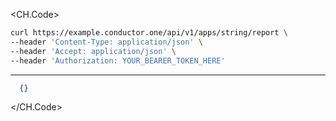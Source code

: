 
<CH.Code>
```bash Example Request
curl https://example.conductor.one/api/v1/apps/string/report \
--header 'Content-Type: application/json' \
--header 'Accept: application/json' \
--header 'Authorization: YOUR_BEARER_TOKEN_HERE'
```
---

```json Example Response
  {}
```
</CH.Code>
